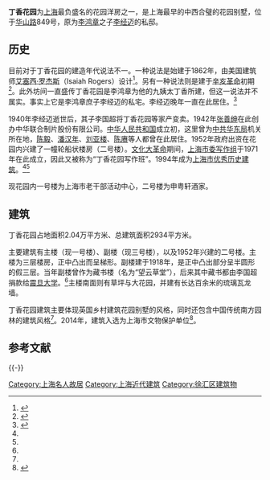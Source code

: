 {{Refimprove|time=2022-01-12T01:05:49+00:00}}
{{文物保护单位
| 级别 = 省级
| 省区市 = 上海市
| 名称 = 丁香花园
| 图片 = [[File:Ding_Xiang_Garden.JPG|250px]]
| 编号 = 8-15
| 分类 = 近现代重要史迹及代表性建筑
| 时代 = 1862年
| 所在 = [[上海市|上海市]][[徐汇区|徐汇区]]
| 登录 = 2014年4月4日
}}
{{上海市优秀历史建筑
|省区市 = 上海市
|名称 = 丁香花园
|图片 = [[File:Dingxiang_Garden_Building_No.1.jpg|250px]]<br />丁香花园一号楼
|编号 = 2-109
|时代 = 1862年
|所在 = [[上海市|上海市]][[徐汇区|徐汇区]]
|公布 = 1994年
}}

'''丁香花园'''为[[上海|上海]]最负盛名的花园洋房之一，是上海最早的中西合璧的花园别墅，位于[[华山路_(上海)|华山路]]849号，原为[[李鸿章|李鸿章]]之子[[李经迈|李经迈]]的私邸。

== 历史 ==
目前对于丁香花园的建造年代说法不一。一种说法是始建于1862年，由美国建筑师[[艾塞西·罗杰斯|艾塞西·罗杰斯]]（Isaiah Rogers）设计<ref name="shtong">{{cite web|url=http://www.shtong.gov.cn/newsite/node2/node71994/node81772/node81775/node81786/userobject1ai109005.html|title=上海近代第一座中西合璧的花园别墅：丁香花园（市老干部局）|publisher=上海市地方志办公室（上海名建筑志）|accessdate=2019-04-15|archive-date=2019-10-23|archive-url=https://web.archive.org/web/20191023075922/http://www.shtong.gov.cn/Newsite/node2/node71994/node81772/node81775/node81786/userobject1ai109005.html|dead-url=no}}</ref>。另有一种说法则是建于[[辛亥革命|辛亥革命]]初期<ref>{{cite web|url=http://www.archives.sh.cn/docs/200806/d_202544.html|title=李鸿章与丁香花园——徐汇区华山路849号|publisher=上海档案信息馆|deadurl=yes|archiveurl=https://archive.is/20120729082920/http://www.archives.sh.cn/docs/200806/d_202544.html|archivedate=2012-07-29|accessdate=2011-09-20}}</ref>。此外坊间一直盛传丁香花园是李鸿章为他的九姨太丁香所建，但这一说法并不属实。事实上它是李鸿章庶子李经迈的私宅。李经迈晚年一直在此居住。<ref name="xm">{{cite web|url=http://xmwb.xinmin.cn/xmwb/html/2007-09/02/content_46479.htm|title=亦真亦幻丁香花园|author1=王蔚秋|date=2007-09-02|publisher=新民晚报}}{{dead link|date=2017年11月 |bot=InternetArchiveBot |fix-attempted=yes }}</ref>

1940年李经迈逝世后，其子李国超将丁香花园等家产变卖。1942年[[张善绅|张善绅]]在此创办中华联合制片股份有限公司。[[中华人民共和国|中华人民共和国]]成立初，这里曾为[[中共华东局|中共华东局]]机关所在地，[[陈毅|陈毅]]、[[潘汉年|潘汉年]]、[[刘亚楼|刘亚楼]]、[[陈赓|陈赓]]等人都曾在此居住。1952年政府出资在花园内兴建了一幢轮船状楼房（二号楼）。[[文化大革命|文化大革命]]期间，[[罗思鼎|上海市委写作组]]于1971年在此成立，因此又被称为“丁香花园写作班”。1994年成为[[上海市优秀历史建筑|上海市优秀历史建筑]]。<ref name="xm" /><ref name="shtong" />

现花园内一号楼为上海市老干部活动中心，二号楼为申粤轩酒家。

== 建筑 ==
丁香花园占地面积2.04万平方米、总建筑面积2934平方米。

主要建筑有主楼（现一号楼）、副楼（现三号楼），以及1952年兴建的二号楼。主楼为三层楼房，正中凸出而呈梯形。副楼建于1918年，是正中凸出部分呈半圆形的假三层。当年副楼曾作为藏书楼（名为“望云草堂”），后来其中藏书都由李国超捐款给[[震旦大学|震旦大学]]。<ref name="xm" />主楼南面则有草坪与大花园，并建有长达百余米的琉璃瓦龙墙。

丁香花园建筑主要体现英国乡村建筑花园别墅的风格，同时还包含中国传统南方园林的建筑风格<ref name="shtong" />。2014年，建筑入选为上海市文物保护单位<ref>{{Cite book|title=中国文物地图集 上海分册|last=国家文物局主编|publisher=北京：[[中华地图学社|中华地图学社]]|year=2017.01|isbn=978-7-80031-643-2|pages=136-140}}</ref>。

==参考文献==
{{Reflist}}

{{-}}
{{上海市文物保护单位}}
{{上海市第二批优秀历史建筑}}

[[Category:上海名人故居|Category:上海名人故居]]
[[Category:上海近代建筑|Category:上海近代建筑]]
[[Category:徐汇区建筑物|Category:徐汇区建筑物]]